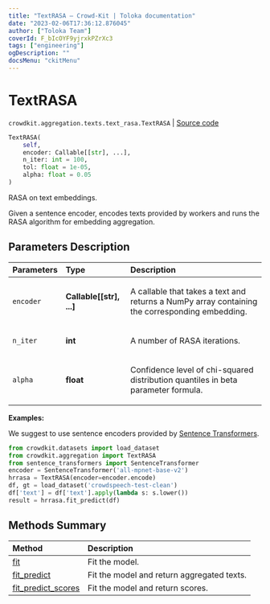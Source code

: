 ```yaml
---
title: "TextRASA — Crowd-Kit | Toloka documentation"
date: "2023-02-06T17:36:12.876045"
author: ["Toloka Team"]
coverId: F_bIcOYF9yjrxkPZrXc3
tags: ["engineering"]
ogDescription: ""
docsMenu: "ckitMenu"
---
```


# TextRASA
`crowdkit.aggregation.texts.text_rasa.TextRASA` | [Source code](https://github.com/Toloka/crowd-kit/blob/v1.2.0/crowdkit/aggregation/texts/text_rasa.py#L11)

```python
TextRASA(
    self,
    encoder: Callable[[str], ...],
    n_iter: int = 100,
    tol: float = 1e-05,
    alpha: float = 0.05
)
```

RASA on text embeddings.

Given a sentence encoder, encodes texts provided by workers and runs the RASA algorithm for embedding
aggregation.

## Parameters Description

| Parameters | Type | Description |
| :----------| :----| :-----------|
`encoder`|**Callable\[\[str\], ...\]**|<p>A callable that takes a text and returns a NumPy array containing the corresponding embedding.</p>
`n_iter`|**int**|<p>A number of RASA iterations.</p>
`alpha`|**float**|<p>Confidence level of chi-squared distribution quantiles in beta parameter formula.</p>

**Examples:**

We suggest to use sentence encoders provided by [Sentence Transformers](https://www.sbert.net).
```python
from crowdkit.datasets import load_dataset
from crowdkit.aggregation import TextRASA
from sentence_transformers import SentenceTransformer
encoder = SentenceTransformer('all-mpnet-base-v2')
hrrasa = TextRASA(encoder=encoder.encode)
df, gt = load_dataset('crowdspeech-test-clean')
df['text'] = df['text'].apply(lambda s: s.lower())
result = hrrasa.fit_predict(df)
```
## Methods Summary

| Method | Description |
| :------| :-----------|
[fit](/docs-new/crowd-kit/reference/crowdkit.aggregation.texts.text_rasa.TextRASA.fit)| Fit the model.
[fit_predict](/docs-new/crowd-kit/reference/crowdkit.aggregation.texts.text_rasa.TextRASA.fit_predict)| Fit the model and return aggregated texts.
[fit_predict_scores](/docs-new/crowd-kit/reference/crowdkit.aggregation.texts.text_rasa.TextRASA.fit_predict_scores)| Fit the model and return scores.

